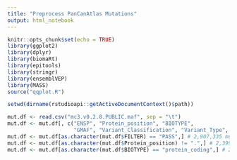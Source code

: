 ---
title: "Preprocess PanCanAtlas Mutations"
output: html_notebook
---

```{r setup, include=FALSE}
knitr::opts_chunk$set(echo = TRUE)
library(ggplot2)
library(dplyr)
library(biomaRt)
library(epitools)
library(stringr)
library(ensemblVEP)
library(MASS)
source("qqplot.R")

setwd(dirname(rstudioapi::getActiveDocumentContext()$path))
```

```{r}
mut.df <- read.csv("mc3.v0.2.8.PUBLIC.maf", sep = "\t")
mut.df <- mut.df[, c("ENSP", "Protein_position", "BIOTYPE", 
                     "GMAF", "Variant_Classification", "Variant_Type", "FILTER")]
mut.df <- mut.df[as.character(mut.df$FILTER) == "PASS",] # 2,907,335 mutations
mut.df <- mut.df[as.character(mut.df$Protein_position) != ".",] # 2,399,660 mutations
mut.df <- mut.df[as.character(mut.df$BIOTYPE) == "protein_coding",] # 2,384,523 mutations

```


```{r}







```








